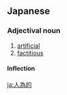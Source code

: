 ==Japanese==
{{ja-kanjitab|じん|い|てき|yomi=on}}

===Adjectival noun===
{{ja-adj|infl=な|じんいてき}}

# [[artificial]]
# [[factitious]]

====Inflection====
{{ja-na|じんいてき}}

[[ja:人為的]]